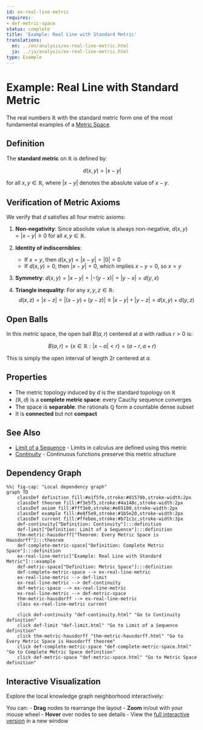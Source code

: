 ```yaml
---
id: ex-real-line-metric
requires:
- def-metric-space
status: complete
title: 'Example: Real Line with Standard Metric'
translations:
  en: ../en/analysis/ex-real-line-metric.html
  ja: ../ja/analysis/ex-real-line-metric.html
type: Example
---
```


# Example: Real Line with Standard Metric {#ex-real-line-metric}

The real numbers $\mathbb{R}$ with the standard metric form one of the most fundamental examples of a [Metric Space](../geometry/def-metric-space.qmd).

## Definition

The **standard metric** on $\mathbb{R}$ is defined by:

$$d(x, y) = |x - y|$$

for all $x, y \in \mathbb{R}$, where $|x - y|$ denotes the absolute value of $x - y$.

## Verification of Metric Axioms

We verify that $d$ satisfies all four metric axioms:

1. **Non-negativity**: Since absolute value is always non-negative, $d(x, y) = |x - y| \geq 0$ for all $x, y \in \mathbb{R}$.

2. **Identity of indiscernibles**:
   - If $x = y$, then $d(x, y) = |x - y| = |0| = 0$
   - If $d(x, y) = 0$, then $|x - y| = 0$, which implies $x - y = 0$, so $x = y$

3. **Symmetry**: $d(x, y) = |x - y| = |-(y - x)| = |y - x| = d(y, x)$

4. **Triangle inequality**: For any $x, y, z \in \mathbb{R}$:
   $$d(x, z) = |x - z| = |(x - y) + (y - z)| \leq |x - y| + |y - z| = d(x, y) + d(y, z)$$

## Open Balls

In this metric space, the open ball $B(a, r)$ centered at $a$ with radius $r > 0$ is:

$$B(a, r) = \{x \in \mathbb{R} : |x - a| < r\} = (a - r, a + r)$$

This is simply the open interval of length $2r$ centered at $a$.

## Properties

- The metric topology induced by $d$ is the standard topology on $\mathbb{R}$
- $(\mathbb{R}, d)$ is a **complete metric space**: every Cauchy sequence converges
- The space is **separable**: the rationals $\mathbb{Q}$ form a countable dense subset
- It is **connected** but not **compact**

## See Also

- [Limit of a Sequence](def-limit.qmd) - Limits in calculus are defined using this metric
- [Continuity](def-continuity.qmd) - Continuous functions preserve this metric structure

## Dependency Graph

```mermaid
%%| fig-cap: "Local dependency graph"
graph TD
    classDef definition fill:#e1f5fe,stroke:#01579b,stroke-width:2px
    classDef theorem fill:#f3e5f5,stroke:#4a148c,stroke-width:2px
    classDef axiom fill:#fff3e0,stroke:#e65100,stroke-width:2px
    classDef example fill:#e8f5e9,stroke:#1b5e20,stroke-width:2px
    classDef current fill:#ffebee,stroke:#b71c1c,stroke-width:3px
    def-continuity["Definition: Continuity"]:::definition
    def-limit["Definition: Limit of a Sequence"]:::definition
    thm-metric-hausdorff["Theorem: Every Metric Space is Hausdorff"]:::theorem
    def-complete-metric-space["Definition: Complete Metric Space"]:::definition
    ex-real-line-metric["Example: Real Line with Standard Metric"]:::example
    def-metric-space["Definition: Metric Space"]:::definition
    def-complete-metric-space --> ex-real-line-metric
    ex-real-line-metric --> def-limit
    ex-real-line-metric --> def-continuity
    def-metric-space --> ex-real-line-metric
    ex-real-line-metric --> def-metric-space
    thm-metric-hausdorff --> ex-real-line-metric
    class ex-real-line-metric current

    click def-continuity "def-continuity.html" "Go to Continuity definition"
    click def-limit "def-limit.html" "Go to Limit of a Sequence definition"
    click thm-metric-hausdorff "thm-metric-hausdorff.html" "Go to Every Metric Space is Hausdorff theorem"
    click def-complete-metric-space "def-complete-metric-space.html" "Go to Complete Metric Space definition"
    click def-metric-space "def-metric-space.html" "Go to Metric Space definition"
```

## Interactive Visualization

Explore the local knowledge graph neighborhood interactively:

::: {.graph-viz data-id="ex-real-line-metric" data-width="700" data-height="500"}
:::

You can:
- **Drag** nodes to rearrange the layout
- **Zoom** in/out with your mouse wheel
- **Hover** over nodes to see details
- View the [full interactive version](../../output/interactive/ex-real-line-metric.html){target="_blank"} in a new window
